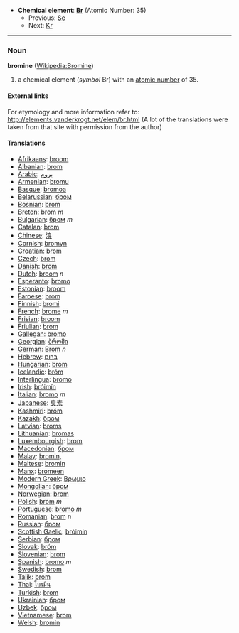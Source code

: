 *'''Chemical element''': '''[[Br]]''' (Atomic Number: 35)
**Previous: [[Selenium|Se]]
**Next: [[Krypton|Kr]]
----
=== Noun ===
'''bromine''' ([[en:Bromine|Wikipedia:Bromine]])

# a chemical element (''symbol'' Br) with an [[atomic number]] of 35.

====External links====
For etymology and more information refer to:
http://elements.vanderkrogt.net/elem/br.html
(A lot of the translations were taken from that site with permission from the author)

==== Translations ====
*[[Afrikaans]]: [[broom]]
*[[Albanian]]: [[brom]]
*[[Arabic]]: [[بروم]]
*[[Armenian]]: [[bromu]]
*[[Basque]]: [[bromoa]]
*[[Belarussian]]: [[бром]]
*[[Bosnian]]: [[brom]]
*[[Breton]]: [[brom]] ''m''
*[[Bulgarian]]: [[бром]] ''m''
*[[Catalan]]: [[brom]]
*[[Chinese]]: [[溴]]
*[[Cornish]]: [[bromyn]]
*[[Croatian]]: [[brom]]
*[[Czech]]: [[brom]]
*[[Danish]]: [[brom]]
*[[Dutch]]: [[broom]] ''n''
*[[Esperanto]]: [[bromo]]
*[[Estonian]]: [[broom]]
*[[Faroese]]: [[brom]]
*[[Finnish]]: [[bromi]]
*[[French]]: [[brome]] ''m''
*[[Frisian]]: [[broom]]
*[[Friulian]]: [[brom]]
*[[Gallegan]]: [[bromo]]
*[[Georgian]]: [[ბრომი]]
*[[German]]: [[Brom]] ''n''
*[[Hebrew]]: [[ברום]]
*[[Hungarian]]: [[bróm]]
*[[Icelandic]]: [[bróm]]
*[[Interlingua]]: [[bromo]]
*[[Irish]]: [[bróimín]]
*[[Italian]]: [[bromo]] ''m''
*[[Japanese]]: [[臭素]]
*[[Kashmiri]]: [[bróm]]
*[[Kazakh]]: [[бром]]
*[[Latvian]]: [[broms]]
*[[Lithuanian]]: [[bromas]]
*[[Luxembourgish]]: [[brom]]
*[[Macedonian]]: [[бром]]
*[[Malay]]: [[bromin,]]
*[[Maltese]]: [[bromin]]
*[[Manx]]: [[bromeen]]
*[[Modern Greek]]: [[Βρωμιο]] '' ''
*[[Mongolian]]: [[бром]]
*[[Norwegian]]: [[brom]]
*[[Polish]]: [[brom]] ''m''
*[[Portuguese]]: [[bromo]] ''m''
*[[Romanian]]: [[brom]] ''n''
*[[Russian]]: [[бром]] '' ''
*[[Scottish Gaelic]]: [[bròimin]]
*[[Serbian]]: [[бром]]
*[[Slovak]]: [[bróm]]
*[[Slovenian]]: [[brom]]
*[[Spanish]]: [[bromo]] ''m''
*[[Swedish]]: [[brom]]
*[[Tajik]]: [[brom]]
*[[Thai]]: [[โบรมีน]]
*[[Turkish]]: [[brom]]
*[[Ukrainian]]: [[бром]]
*[[Uzbek]]: [[бром]]
*[[Vietnamese]]: [[brom]]
*[[Welsh]]: [[bromin]]